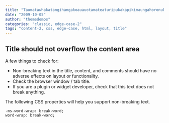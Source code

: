 ```yaml
---
title: "Taumatawhakatangihangakoauauotamateaturipukakapikimaungahoronukupokaiwhenuakitanatahu"
date: "2009-10-05"
author: "themedemos"
categories: "classic, edge-case-2"
tags: "content-2, css, edge-case, html, layout, title"
---
```


## Title should not overflow the content area

A few things to check for:

- Non-breaking text in the title, content, and comments should have no adverse effects on layout or functionality.
- Check the browser window / tab title.
- If you are a plugin or widget developer, check that this text does not break anything.

The following CSS properties will help you support non-breaking text.

```
-ms-word-wrap: break-word;
word-wrap: break-word;
```
